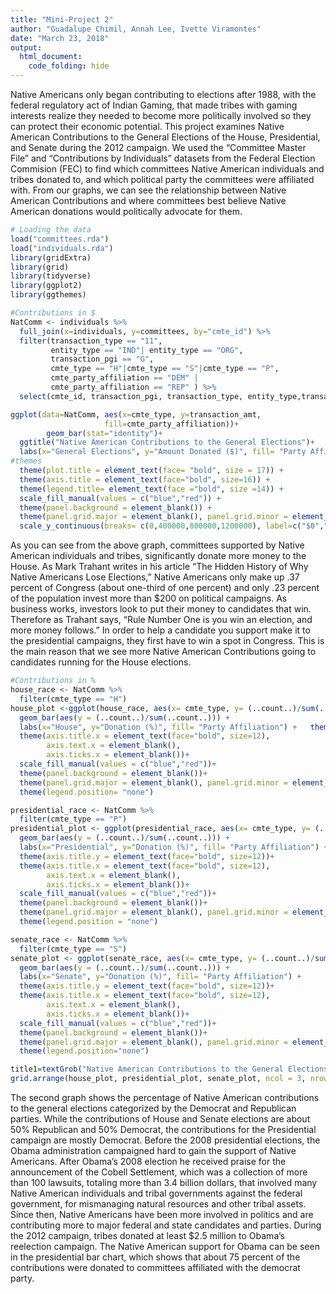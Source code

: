```yaml
---
title: "Mini-Project 2"
author: "Guadalupe Chimil, Annah Lee, Ivette Viramontes"
date: "March 23, 2018"
output: 
  html_document:
    code_folding: hide
---
```


  Native Americans only began contributing to elections after 1988, with the federal regulatory act of Indian Gaming, that made tribes with gaming interests realize they needed to become more politically involved so they can protect their economic potential. This project examines Native American Contributions to the General Elections of the House, Presidential, and Senate during the 2012 campaign. We used the “Committee Master File” and “Contributions by Individuals” datasets from the Federal Election Commision (FEC) to find which committees Native American individuals and tribes donated to, and which political party the committees were affiliated with. From our graphs, we can see the relationship between Native American Contributions and where committees best believe Native American donations would politically advocate for them. 

```r
# Loading the data
load("committees.rda")
load("individuals.rda")  
library(gridExtra) 
library(grid)
library(tidyverse)
library(ggplot2)
library(ggthemes)

```

```r
#Contributions in $
NatComm <- individuals %>% 
  full_join(x=individuals, y=committees, by="cmte_id") %>%
  filter(transaction_type == "11", 
         entity_type == "IND"| entity_type == "ORG",
         transaction_pgi == "G",
         cmte_type == "H"|cmte_type == "S"|cmte_type == "P",
         cmte_party_affiliation == "DEM" | 
         cmte_party_affiliation == "REP" ) %>% 
  select(cmte_id, transaction_pgi, transaction_type, entity_type,transaction_amt, cmte_type, cmte_party_affiliation) 

ggplot(data=NatComm, aes(x=cmte_type, y=transaction_amt,
                     fill=cmte_party_affiliation))+
        geom_bar(stat="identity")+
  ggtitle("Native American Contributions to the General Elections")+
  labs(x="General Elections", y="Amount Donated ($)", fill= "Party Affiliation")+
#themes 
  theme(plot.title = element_text(face= "bold", size = 17)) +
  theme(axis.title = element_text(face="bold", size=16)) +
  theme(legend.title= element_text(face ="bold", size =14)) +
  scale_fill_manual(values = c("blue","red")) +
  theme(panel.background = element_blank()) +
  theme(panel.grid.major = element_blank(), panel.grid.minor = element_blank())+
  scale_y_continuous(breaks= c(0,400000,800000,1200000), label=c("$0","$400,000", "$800,000", "$1,200,000"))
```

  As you can see from the above graph, committees supported by Native American individuals and tribes, significantly donate more money to the House. As Mark Trahant writes in his article “The Hidden History of Why Native Americans Lose Elections,” Native Americans only make up .37 percent of Congress (about one-third of one percent) and only .23 percent of the population invest more than $200 on political campaigns. As business works, investors look to put their money to candidates that win. Therefore as Trahant says, “Rule Number One is you win an election, and more money follows.” In order to help a candidate you support make it to the presidential campaigns, they first have to win a spot in Congress. This is the main reason that we see more Native American Contributions going to candidates running for the House elections. 

```r
#Contributions in %
house_race <- NatComm %>%  
  filter(cmte_type == "H")
house_plot <-ggplot(house_race, aes(x= cmte_type, y= (..count..)/sum(..count..), fill= cmte_party_affiliation)) +
  geom_bar(aes(y = (..count..)/sum(..count..))) +
  labs(x="House", y="Donation (%)", fill= "Party Affiliation") +   theme(axis.title.y = element_text(face="bold", size=12))+
  theme(axis.title.x = element_text(face="bold", size=12),
        axis.text.x = element_blank(),
        axis.ticks.x = element_blank())+
  scale_fill_manual(values = c("blue","red"))+
  theme(panel.background = element_blank())+
  theme(panel.grid.major = element_blank(), panel.grid.minor = element_blank())+
  theme(legend.position= "none")

presidential_race <- NatComm %>%
  filter(cmte_type == "P")
presidential_plot <- ggplot(presidential_race, aes(x= cmte_type, y= (..count..)/sum(..count..), fill= cmte_party_affiliation)) +
  geom_bar(aes(y = (..count..)/sum(..count..))) +
  labs(x="Presidential", y="Donation (%)", fill= "Party Affiliation") +
  theme(axis.title.y = element_text(face="bold", size=12))+
  theme(axis.title.x = element_text(face="bold", size=12),
        axis.text.x = element_blank(),
        axis.ticks.x = element_blank())+
  scale_fill_manual(values = c("blue","red"))+
  theme(panel.background = element_blank())+
  theme(panel.grid.major = element_blank(), panel.grid.minor = element_blank())+
  theme(legend.position = "none")

senate_race <- NatComm %>%
  filter(cmte_type == "S")
senate_plot <- ggplot(senate_race, aes(x= cmte_type, y= (..count..)/sum(..count..), fill= cmte_party_affiliation)) +
  geom_bar(aes(y = (..count..)/sum(..count..))) +
  labs(x="Senate", y="Donation (%)", fill= "Party Affiliation") +
  theme(axis.title.y = element_text(face="bold", size=12))+
  theme(axis.title.x = element_text(face="bold", size=12),
        axis.text.x = element_blank(),
        axis.ticks.x = element_blank())+
  scale_fill_manual(values = c("blue","red"))+
  theme(panel.background = element_blank())+
  theme(panel.grid.major = element_blank(), panel.grid.minor = element_blank())+
  theme(legend.position="none")

title1=textGrob("Native American Contributions to the General Elections", gp = gpar (fontface = "bold", fontsize = 15))
grid.arrange(house_plot, presidential_plot, senate_plot, ncol = 3, nrow = 1, top = title1)
```

  The second graph shows the percentage of Native American contributions to the general elections categorized by the Democrat and Republican parties. While the contributions of House and Senate elections are about 50% Republican and 50% Democrat, the contributions for the Presidential campaign are mostly Democrat. Before the 2008 presidential elections, the Obama administration campaigned hard to gain the support of Native Americans. After Obama’s 2008 election he received praise for the announcement of the Cobell Settlement, which was a collection of more than 100 lawsuits, totaling more than 3.4 billion dollars, that involved many Native American individuals and tribal governments against the federal government, for mismanaging natural resources and other tribal assets. Since then, Native Americans have been more involved in politics and are contributing more to major federal and state candidates and parties. During the 2012 campaign, tribes donated at least $2.5 million to Obama’s reelection campaign. The Native American support for Obama can be seen in the presidential bar chart, which shows that about 75 percent of the contributions were  donated to committees affiliated with the democrat party. 


